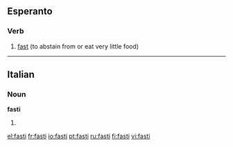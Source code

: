 ==Esperanto==

===Verb===
{{infl|eo|verb}}

# [[fast]] (to abstain from or eat very little food)

{{tbot entry|Esperanto|fast|2007|November}}

----

==Italian==

===Noun===
'''fasti''' {{m}}

# {{plural of|[[fasto]]|lang=Italian}}

[[el:fasti]]
[[fr:fasti]]
[[io:fasti]]
[[pt:fasti]]
[[ru:fasti]]
[[fi:fasti]]
[[vi:fasti]]